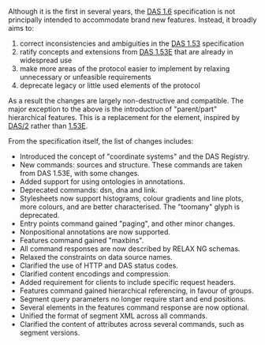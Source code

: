 Although it is the first in several years, the [[DAS1.6|DAS 1.6]] specification is not principally intended to accommodate brand new features. Instead, it broadly aims to:
# correct inconsistencies and ambiguities in the [http://www.biodas.org/documents/spec-1.53.html DAS 1.53] specification
# ratify concepts and extensions from [http://www.dasregistry.org/spec_1.53E.jsp DAS 1.53E] that are already in widespread use
# make more areas of the protocol easier to implement by relaxing unnecessary or unfeasible requirements
# deprecate legacy or little used elements of the protocol

As a result the changes are largely non-destructive and compatible. The major exception to the above is the introduction of "parent/part" hierarchical features. This is a replacement for the <GROUP> element, inspired by [[DAS/2]] rather than [http://www.dasregistry.org/spec_1.53E.jsp 1.53E].

From the specification itself, the list of changes includes:
* Introduced the concept of "coordinate systems" and the DAS Registry.
* New commands: sources and structure. These commands are taken from DAS 1.53E, with some changes.
* Added support for using ontologies in annotations.
* Deprecated commands: dsn, dna and link.
* Stylesheets now support histograms, colour gradients and line plots, more colours, and are better characterised. The "toomany" glyph is deprecated.
* Entry points command gained "paging", and other minor changes.
* Nonpositional annotations are now supported.
* Features command gained "maxbins".
* All command responses are now described by RELAX NG schemas.
* Relaxed the constraints on data source names.
* Clarified the use of HTTP and DAS status codes.
* Clarified content encodings and compression.
* Added requirement for clients to include specific request headers.
* Features command gained hierarchical referencing, in favour of groups.
* Segment query parameters no longer require start and end positions.
* Several elements in the features command response are now optional.
* Unified the format of segment XML across all commands.
* Clarified the content of attributes across several commands, such as segment versions.